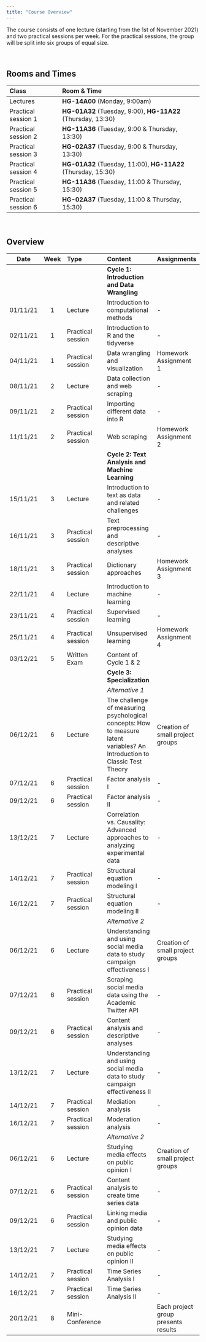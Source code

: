 ```yaml
---
title: "Course Overview"
---
```


The course consists of one lecture (starting from the 1st of November 2021) and two practical sessions per week. For the practical sessions, the group will be split into six groups of equal size. 

<br>

## Rooms and Times

| Class | Room & Time |
| :-- | :------- |
| Lectures            | **HG-14A00** (Monday, 9:00am) |
| Practical session 1 | **HG-01A32** (Tuesday, 9:00), **HG-11A22** (Thursday, 13:30) |
| Practical session 2 | **HG-11A36** (Tuesday, 9:00 & Thursday, 13:30) |
| Practical session 3 | **HG-02A37** (Tuesday, 9:00 & Thursday, 13:30) |
| Practical session 4 | **HG-01A32** (Tuesday, 11:00), **HG-11A22** (Thursday, 15:30) |
| Practical session 5 | **HG-11A36** (Tuesday, 11:00 & Thursday, 15:30) |
| Practical session 6 | **HG-02A37** (Tuesday, 11:00 & Thursday, 15:30)| 

<br>

## Overview

| Date | Week | Type | Content | Assignments |
|:-:|:-:|:---| :---------- |:------ | 
|  |  | | **Cycle 1: Introduction and Data Wrangling** |  |
| 01/11/21 | 1 | Lecture | Introduction to computational methods | - | 
| 02/11/21 | 1 | Practical session | Introduction to R and the tidyverse | - | 
| 04/11/21 | 1 | Practical session | Data wrangling and visualization |  Homework Assignment 1 |
| 08/11/21 | 2 | Lecture | Data collection and web scraping | - | 
| 09/11/21 | 2 | Practical session | Importing different data into R | - |
| 11/11/21 | 2 | Practical session | Web scraping |  Homework Assignment 2 |
|  |  | | **Cycle 2: Text Analysis and Machine Learning** |  |
| 15/11/21 | 3 | Lecture | Introduction to text as data and related challenges |-|
| 16/11/21 | 3 | Practical session | Text preprocessing and descriptive analyses | - |
| 18/11/21 | 3 | Practical session | Dictionary approaches |  Homework Assignment 3 |
| 22/11/21 | 4 | Lecture | Introduction to machine learning | - | 
| 23/11/21 | 4 | Practical session | Supervised learning |  - |
| 25/11/21 | 4 | Practical session | Unsupervised learning |  Homework Assignment 4 |
| 03/12/21 | 5 | Written Exam | Content of Cycle 1 & 2 | |
|  |  | | **Cycle 3: Specialization** |  |
|  |  | | *Alternative 1* |  |
| 06/12/21 | 6 | Lecture | The challenge of measuring psychological concepts: How to measure latent variables? An Introduction to Classic Test Theory | Creation of small project groups |
| 07/12/21 | 6 | Practical session | Factor analysis I | - |
| 09/12/21 | 6 | Practical session | Factor analysis II |  - |
| 13/12/21 | 7 | Lecture | Correlation vs. Causality: Advanced approaches to analyzing experimental data | - |
| 14/12/21 | 7 | Practical session | Structural equation modeling I |  - |
| 16/12/21 | 7 |  Practical session | Structural equation modeling II |  - |
|  |  | | *Alternative 2* |  |
| 06/12/21 | 6 | Lecture | Understanding and using social media data to study campaign effectiveness I |  Creation of small project groups |
| 07/12/21 | 6 | Practical session | Scraping social media data using the Academic Twitter API |  - |
| 09/12/21 | 6 | Practical session | Content analysis and descriptive analyses |  - |
| 13/12/21 | 7 | Lecture | Understanding and using social media data to study campaign effectiveness II |  - |
| 14/12/21 | 7 | Practical session | Mediation analysis |  - |
|16/12/21 | 7 | Practical session | Moderation analysis | - |
|  |  | | *Alternative 2* |  |
| 06/12/21 | 6 | Lecture | Studying media effects on public opinion I |  Creation of small project groups |
| 07/12/21 | 6 | Practical session | Content analysis to create time series data | - |
| 09/12/21 | 6 | Practical session | Linking media and public opinion data |  - |
| 13/12/21 | 7 | Lecture | Studying media effects on public opinion II | - |
| 14/12/21 | 7 | Practical session | Time Series Analysis I |  - |
| 16/12/21 | 7 | Practical session | Time Series Analysis II |  - |
| 20/12/21 | 8 | Mini-Conference |  | Each project group presents results |








